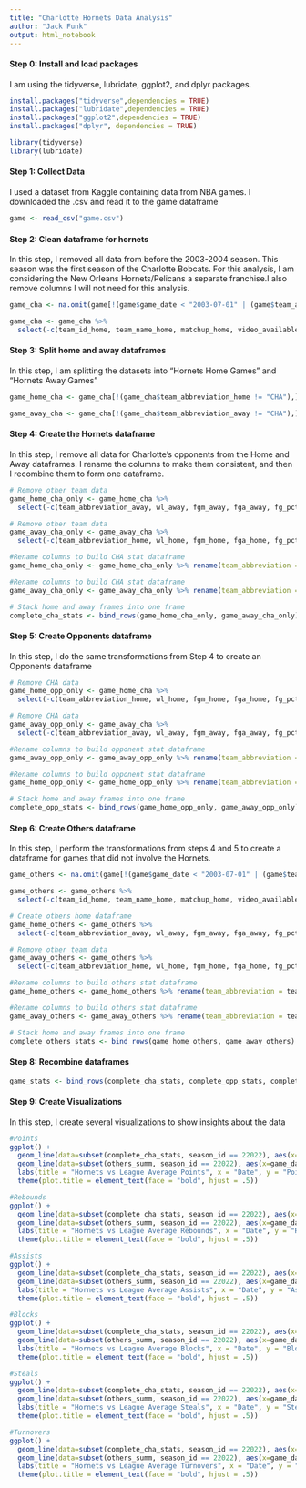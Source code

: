 ```yaml
---
title: "Charlotte Hornets Data Analysis"
author: "Jack Funk"
output: html_notebook
---
```


#### Step 0: Install and load packages
I am using the tidyverse, lubridate, ggplot2, and dplyr packages.

```r
install.packages("tidyverse",dependencies = TRUE)
install.packages("lubridate",dependencies = TRUE)
install.packages("ggplot2",dependencies = TRUE)
install.packages("dplyr", dependencies = TRUE)
```

```r
library(tidyverse)
library(lubridate)
```


#### Step 1: Collect Data
I used a dataset from Kaggle containing data from NBA games. I downloaded the .csv and read it to the game dataframe

```r
game <- read_csv("game.csv")
```

#### Step 2: Clean dataframe for hornets
In this step, I removed all data from before the 2003-2004 season. This season was the first season of the Charlotte Bobcats. For this analysis, I am considering the New Orleans Hornets/Pelicans a separate franchise.I also remove columns I will not need for this analysis.

```r
game_cha <- na.omit(game[!(game$game_date < "2003-07-01" | (game$team_abbreviation_home != "CHA" & game$team_abbreviation_away != "CHA")),])

game_cha <- game_cha %>%  
  select(-c(team_id_home, team_name_home, matchup_home, video_available_home, team_id_away, team_name_away, matchup_away, video_available_away))
```

#### Step 3: Split home and away dataframes
In this step, I am splitting the datasets into "Hornets Home Games" and "Hornets Away Games"

```r
game_home_cha <- game_cha[!(game_cha$team_abbreviation_home != "CHA"),]

game_away_cha <- game_cha[!(game_cha$team_abbreviation_away != "CHA"),]
```

#### Step 4: Create the Hornets dataframe
In this step, I remove all data for Charlotte's opponents from the Home and Away dataframes. I rename the columns to make them consistent, and then I recombine them to form one dataframe.

```r
# Remove other team data
game_home_cha_only <- game_home_cha %>%  
  select(-c(team_abbreviation_away, wl_away, fgm_away, fga_away, fg_pct_away, fg3m_away, fg3a_away, fg3_pct_away, ftm_away, fta_away, ft_pct_away, oreb_away, dreb_away, reb_away, ast_away, stl_away, blk_away, tov_away, pf_away, pts_away, plus_minus_away))

# Remove other team data
game_away_cha_only <- game_away_cha %>%  
  select(-c(team_abbreviation_home, wl_home, fgm_home, fga_home, fg_pct_home, fg3m_home, fg3a_home, fg3_pct_home, ftm_home, fta_home, ft_pct_home, oreb_home, dreb_home, reb_home, ast_home, stl_home, blk_home, tov_home, pf_home, pts_home, plus_minus_home))

#Rename columns to build CHA stat dataframe
game_home_cha_only <- game_home_cha_only %>% rename(team_abbreviation = team_abbreviation_home, wl = wl_home, fgm = fgm_home, fga = fga_home, fg_pct = fg_pct_home, fg3m = fg3m_home, fg3a = fg3a_home, fg3_pct = fg3_pct_home, ftm = ftm_home, fta = fta_home, ft_pct = ft_pct_home, oreb = oreb_home, dreb = dreb_home, reb = reb_home, ast = ast_home, stl = stl_home, blk = blk_home, tov = tov_home, pf = pf_home, pts = pts_home, plus_minus = plus_minus_home)

#Rename columns to build CHA stat dataframe
game_away_cha_only <- game_away_cha_only %>% rename(team_abbreviation = team_abbreviation_away, wl = wl_away, fgm = fgm_away, fga = fga_away, fg_pct = fg_pct_away, fg3m = fg3m_away, fg3a = fg3a_away, fg3_pct = fg3_pct_away, ftm = ftm_away, fta = fta_away, ft_pct = ft_pct_away, oreb = oreb_away, dreb = dreb_away, reb = reb_away, ast = ast_away, stl = stl_away, blk = blk_away, tov = tov_away, pf = pf_away, pts = pts_away, plus_minus = plus_minus_away)

# Stack home and away frames into one frame
complete_cha_stats <- bind_rows(game_home_cha_only, game_away_cha_only)
```

#### Step 5: Create Opponents dataframe
In this step, I do the same transformations from Step 4 to create an Opponents dataframe

```r
# Remove CHA data
game_home_opp_only <- game_home_cha %>%  
  select(-c(team_abbreviation_home, wl_home, fgm_home, fga_home, fg_pct_home, fg3m_home, fg3a_home, fg3_pct_home, ftm_home, fta_home, ft_pct_home, oreb_home, dreb_home, reb_home, ast_home, stl_home, blk_home, tov_home, pf_home, pts_home, plus_minus_home))

# Remove CHA data
game_away_opp_only <- game_away_cha %>%  
  select(-c(team_abbreviation_away, wl_away, fgm_away, fga_away, fg_pct_away, fg3m_away, fg3a_away, fg3_pct_away, ftm_away, fta_away, ft_pct_away, oreb_away, dreb_away, reb_away, ast_away, stl_away, blk_away, tov_away, pf_away, pts_away, plus_minus_away))

#Rename columns to build opponent stat dataframe
game_away_opp_only <- game_away_opp_only %>% rename(team_abbreviation = team_abbreviation_home, wl = wl_home, fgm = fgm_home, fga = fga_home, fg_pct = fg_pct_home, fg3m = fg3m_home, fg3a = fg3a_home, fg3_pct = fg3_pct_home, ftm = ftm_home, fta = fta_home, ft_pct = ft_pct_home, oreb = oreb_home, dreb = dreb_home, reb = reb_home, ast = ast_home, stl = stl_home, blk = blk_home, tov = tov_home, pf = pf_home, pts = pts_home, plus_minus = plus_minus_home)

#Rename columns to build opponent stat dataframe
game_home_opp_only <- game_home_opp_only %>% rename(team_abbreviation = team_abbreviation_away, wl = wl_away, fgm = fgm_away, fga = fga_away, fg_pct = fg_pct_away, fg3m = fg3m_away, fg3a = fg3a_away, fg3_pct = fg3_pct_away, ftm = ftm_away, fta = fta_away, ft_pct = ft_pct_away, oreb = oreb_away, dreb = dreb_away, reb = reb_away, ast = ast_away, stl = stl_away, blk = blk_away, tov = tov_away, pf = pf_away, pts = pts_away, plus_minus = plus_minus_away)

# Stack home and away frames into one frame
complete_opp_stats <- bind_rows(game_home_opp_only, game_away_opp_only)
```

#### Step 6: Create Others dataframe
In this step, I perform the transformations from steps 4 and 5 to create a dataframe for games that did not involve the Hornets.

```r
game_others <- na.omit(game[!(game$game_date < "2003-07-01" | (game$team_abbreviation_home == "CHA" & game$team_abbreviation_away == "CHA")),])

game_others <- game_others %>%  
  select(-c(team_id_home, team_name_home, matchup_home, video_available_home, team_id_away, team_name_away, matchup_away, video_available_away))

# Create others home dataframe
game_home_others <- game_others %>%  
  select(-c(team_abbreviation_away, wl_away, fgm_away, fga_away, fg_pct_away, fg3m_away, fg3a_away, fg3_pct_away, ftm_away, fta_away, ft_pct_away, oreb_away, dreb_away, reb_away, ast_away, stl_away, blk_away, tov_away, pf_away, pts_away, plus_minus_away))

# Remove other team data
game_away_others <- game_others %>%  
  select(-c(team_abbreviation_home, wl_home, fgm_home, fga_home, fg_pct_home, fg3m_home, fg3a_home, fg3_pct_home, ftm_home, fta_home, ft_pct_home, oreb_home, dreb_home, reb_home, ast_home, stl_home, blk_home, tov_home, pf_home, pts_home, plus_minus_home))

#Rename columns to build others stat dataframe
game_home_others <- game_home_others %>% rename(team_abbreviation = team_abbreviation_home, wl = wl_home, fgm = fgm_home, fga = fga_home, fg_pct = fg_pct_home, fg3m = fg3m_home, fg3a = fg3a_home, fg3_pct = fg3_pct_home, ftm = ftm_home, fta = fta_home, ft_pct = ft_pct_home, oreb = oreb_home, dreb = dreb_home, reb = reb_home, ast = ast_home, stl = stl_home, blk = blk_home, tov = tov_home, pf = pf_home, pts = pts_home, plus_minus = plus_minus_home)

#Rename columns to build others stat dataframe
game_away_others <- game_away_others %>% rename(team_abbreviation = team_abbreviation_away, wl = wl_away, fgm = fgm_away, fga = fga_away, fg_pct = fg_pct_away, fg3m = fg3m_away, fg3a = fg3a_away, fg3_pct = fg3_pct_away, ftm = ftm_away, fta = fta_away, ft_pct = ft_pct_away, oreb = oreb_away, dreb = dreb_away, reb = reb_away, ast = ast_away, stl = stl_away, blk = blk_away, tov = tov_away, pf = pf_away, pts = pts_away, plus_minus = plus_minus_away)

# Stack home and away frames into one frame
complete_others_stats <- bind_rows(game_home_others, game_away_others)
```

#### Step 8: Recombine dataframes
```r
game_stats <- bind_rows(complete_cha_stats, complete_opp_stats, complete_others_stats)
```


#### Step 9: Create Visualizations
In this step, I create several visualizations to show insights about the data


```r
#Points
ggplot() + 
  geom_line(data=subset(complete_cha_stats, season_id == 22022), aes(x=game_date, y=pts, group=1), color='green', alpha = 1) +
  geom_line(data=subset(others_summ, season_id == 22022), aes(x=game_date, y=pts, group=2), color='red', alpha = 0.5) +
  labs(title = "Hornets vs League Average Points", x = "Date", y = "Points") + 
  theme(plot.title = element_text(face = "bold", hjust = .5))

#Rebounds
ggplot() + 
  geom_line(data=subset(complete_cha_stats, season_id == 22022), aes(x=game_date, y=reb, group=1), color='green', alpha = 1) +
  geom_line(data=subset(others_summ, season_id == 22022), aes(x=game_date, y=reb, group=2), color='red', alpha = 0.5) +
  labs(title = "Hornets vs League Average Rebounds", x = "Date", y = "Rebounds") + 
  theme(plot.title = element_text(face = "bold", hjust = .5))

#Assists
ggplot() + 
  geom_line(data=subset(complete_cha_stats, season_id == 22022), aes(x=game_date, y=ast, group=1), color='green', alpha = 1) +
  geom_line(data=subset(others_summ, season_id == 22022), aes(x=game_date, y=ast, group=2), color='red', alpha = 0.5) +
  labs(title = "Hornets vs League Average Assists", x = "Date", y = "Assists") + 
  theme(plot.title = element_text(face = "bold", hjust = .5))

#Blocks
ggplot() + 
  geom_line(data=subset(complete_cha_stats, season_id == 22022), aes(x=game_date, y=blk, group=1), color='green', alpha = 1) +
  geom_line(data=subset(others_summ, season_id == 22022), aes(x=game_date, y=blk, group=2), color='red', alpha = 0.5) +
  labs(title = "Hornets vs League Average Blocks", x = "Date", y = "Blocks") + 
  theme(plot.title = element_text(face = "bold", hjust = .5))

#Steals
ggplot() + 
  geom_line(data=subset(complete_cha_stats, season_id == 22022), aes(x=game_date, y=stl, group=1), color='green', alpha = 1) +
  geom_line(data=subset(others_summ, season_id == 22022), aes(x=game_date, y=stl, group=2), color='red', alpha = 0.5) +
  labs(title = "Hornets vs League Average Steals", x = "Date", y = "Steals") + 
  theme(plot.title = element_text(face = "bold", hjust = .5))

#Turnovers
ggplot() + 
  geom_line(data=subset(complete_cha_stats, season_id == 22022), aes(x=game_date, y=tov, group=1), color='green', alpha = 1) +
  geom_line(data=subset(others_summ, season_id == 22022), aes(x=game_date, y=tov, group=2), color='red', alpha = 0.5) +
  labs(title = "Hornets vs League Average Turnovers", x = "Date", y = "Turnovers") + 
  theme(plot.title = element_text(face = "bold", hjust = .5))

```

